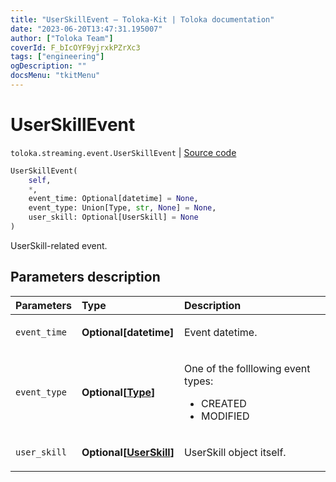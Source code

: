```yaml
---
title: "UserSkillEvent — Toloka-Kit | Toloka documentation"
date: "2023-06-20T13:47:31.195007"
author: ["Toloka Team"]
coverId: F_bIcOYF9yjrxkPZrXc3
tags: ["engineering"]
ogDescription: ""
docsMenu: "tkitMenu"
---
```


# UserSkillEvent

`toloka.streaming.event.UserSkillEvent` | [Source code](https://github.com/Toloka/toloka-kit/blob/v1.2.0/src/streaming/event.py#L75)

```python
UserSkillEvent(
    self,
    *,
    event_time: Optional[datetime] = None,
    event_type: Union[Type, str, None] = None,
    user_skill: Optional[UserSkill] = None
)
```

UserSkill-related event.

## Parameters description

| Parameters | Type | Description |
| :----------| :----| :-----------|
`event_time`|**Optional\[datetime\]**|<p>Event datetime.</p>
`event_type`|**Optional\[[Type](/docs/toloka-kit/reference/toloka.streaming.event.UserSkillEvent.Type)\]**|<p>One of the folllowing event types:</p> <ul> <li>CREATED</li> <li>MODIFIED</li> </ul>
`user_skill`|**Optional\[[UserSkill](/docs/toloka-kit/reference/toloka.client.user_skill.UserSkill)\]**|<p>UserSkill object itself.</p>